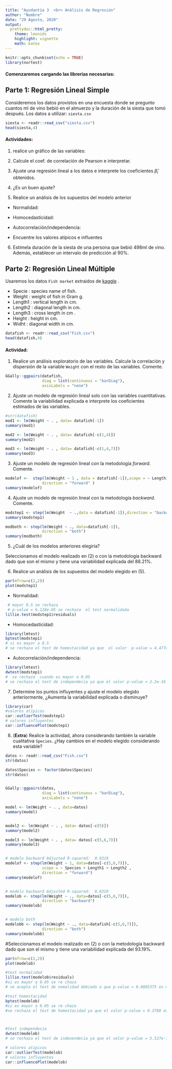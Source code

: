 ```yaml
---
title: "Ayudantía 3  <br> Análisis de Regresión"
author: "Nombre"
date: "29 Agosto, 2020"
output:
  prettydoc::html_pretty:
    theme: leonids
    highlight: vignette
    math: katex
---
```


```r
knitr::opts_chunk$set(echo = TRUE)
library(nortest) 
```


#### Comenzaremos cargando las librerías necesarias:



## Parte 1: Regresión Lineal Simple

Consideremos los datos provistos en una encuesta donde se pregunto cuantos ml de vino bebió en el almuerzo y la duración de la siesta que tomó después. Los datos a utilizar:    `siesta.csv`

```r
siesta <- readr::read_csv("siesta.csv")
head(siesta,4)
```

#### Actividades:

1. realice un gráfico de las variables:


2. Calcule el coef. de correlación de Pearson e interpretar.


3. Ajuste una regresión lineal a los datos e interprete los coeficientes $\hat{\beta}_i$ obtenidos.

4. ¿Es un buen ajuste?

5. Realice un análisis de los supuestos del modelo anterior

- Normalidad: 

- Homocedasticidad:

- Autocorrelación/independencia:

- Encuentre los valores atípicos e influentes


6. Estimela duración de la siesta de una persona que bebió 498ml de vino. Además, establecer un intervalo de predicción al 90%.


## Parte 2: Regresión Lineal Múltiple 

Usaremos los datos `Fish market` extraidos de [kaggle](https://www.kaggle.com/aungpyaeap/fish-market) .

- Specie   : species name of fish.
- Weight   : weight of fish in Gram g.
- Length1  : vertical length in cm.
- Length2  : diagonal length in cm.
- Length3  : cross length in cm .
- Height   : height in cm.
- Widht    : diagonal width in cm.

```r
datafish <- readr::read_csv("Fish.csv")
head(datafish,4)
```


#### Actividad:

1. Realice un análisis exploratorio de las variables. Calcule la correlación y dispersión de la variable `Weight` con el resto de las variables. Comente.

```r

GGally::ggpairs(datafish,
                diag = list(continuous = "barDiag"),
                axisLabels = "none")

```


2. Ajuste un modelo de regresión lineal solo con las variables cuantitativas. Comente la variabilidad explicada e interprete los coeficientes estimados de las variables.

```r
#str(datafish)
mod1 <- lm(Weight ~ . , data= datafish[-1])
summary(mod1)

mod2 <- lm(Weight ~ . , data= datafish[-c(1,4)])
summary(mod2)

mod3 <- lm(Weight ~ . , data= datafish[-c(1,4,7)])
summary(mod3)


```


3. Ajuste un modelo de regresión lineal con la metodología *forward*. Comente.


```r
modelof <-  step(lm(Weight ~ 1 , data = datafish[-1]),scope = ~ Length1 + Length2 + Length3 + Height + Width,
                direction = "forward" )
summary(modelof)


```


4. Ajuste un modelo de regresión lineal con la metodología *backward*. Comente. 

```r


modstep1 <- step(lm(Weight  ~ .,data = datafish[-1]),direction = "backward")
summary(modstep1)

```
```r

modboth <- step(lm(Weight ~ ., data=datafish[-1]),
                direction = "both")
summary(modboth)

```
5. ¿Cuál de los modelos anteriores elegiría?

Seleccionamos el modelo realizado en (2) o con la metodología backward dado que son el mismo y tiene una variabilidad explicada del 88.21%.

6. Realice un análisis de los supuestos del modelo elegido en (5).
```r
par(mfrow=c(2,2))
plot(modstep1)
```


- Normalidad: 
```r
 # mayor 0.5 se rechaza 
 # p-value = 6.128e-05 se rechaza  el test normalidada
lillie.test(modstep1$residuals)
```


- Homocedasticidad:
```r
library(lmtest)
bptest(modstep1)
# si es mayor a 0.5
# se rechaza el test de homestacidad ya que  el valor  p-value = 4.477e-14 es mayor a 0.5
```


- Autocorrelación/independencia:
```r

library(lmtest) 
dwtest(modstep1)
#  se rechaza  cuando es mayor a 0.05 
# se rechaza el test de independecia ya que el valor p-value < 2.2e-16 es mayor a 0.05
```



7. Determine los puntos influyentes y ajuste el modelo elegido anteriormente, ¿Aumenta la variabilidad explicada o disminuye? 
```r
library(car)
#valores atípicos
car::outlierTest(modstep1)
# valores influyentes
car::influencePlot(modstep1)
```



8. (**Extra**) Realice la actividad, ahora considerando también la variable cualitativa `Species`. ¿Hay cambios en el modelo elegido considerando esta variable?

```r
datos <- readr::read_csv("Fish.csv")
str(datos)

datos$Species <- factor(datos$Species)
str(datos)


GGally::ggpairs(datos,
                diag = list(continuous = "barDiag"),
                axisLabels = "none")

model <- lm(Weight ~ . , data=datos)
summary(model)


model2 <- lm(Weight ~ . , data= datos[-c(5)])
summary(model2)

model3 <- lm(Weight ~ . , data= datos[-c(5,6,7)])
summary(model3)


# modelo backward Adjusted R-squared:  0.9319 
modelof <- step(lm(Weight ~ 1, data=datos[-c(5,6,7)]),
                scope = ~ Species + Length1 + Length2 ,
                direction = "forward")
summary(modelof)


# modelo backward Adjusted R-squared:  0.9319 
modelob <- step(lm(Weight ~ ., data=datos[-c(5,6,7)]),
                direction = "backward")
summary(modelob)


# modelo both
modelobb <- step(lm(Weight ~ ., data=datafish[-c(5,6,7)]),
                direction = "both")
summary(modelobb)


```
#Seleccionamos el modelo realizado en (2) o con la metodología backward dado que son el mismo y tiene una variabilidad explicada del 93.19%.

```r
par(mfrow=c(2,2))
plot(modelob)

#test normalidad 
lillie.test(modelob$residuals)
#si es mayor a 0.05 se re chaza 
# se acepta el test de nomalidad debiado a que p-value = 0.0005375 es menor a 0.05

#test homestacidad 
bptest(modelob)
#si es mayor a 0.05 se re chaza 
#se rechaza el test de homestacidad ya que el valor p-value = 0.3788 es mayor a 0.05



#test independecia 
dwtest(modelob)
# se rechaza el test de indeoendecia ya que el valor p-value = 5.527e-13 es mayor a 0.05

# valores atípicos
car::outlierTest(modelob)
# valores influyentes
car::influencePlot(modelob)

```





